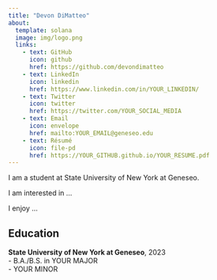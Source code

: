 ```yaml
---
title: "Devon DiMatteo" 
about:
  template: solana
  image: img/logo.png
  links:
    - text: GitHub
      icon: github
      href: https://github.com/devondimatteo
    - text: LinkedIn
      icon: linkedin
      href: https://www.linkedin.com/in/YOUR_LINKEDIN/
    - text: Twitter
      icon: twitter
      href: https://twitter.com/YOUR_SOCIAL_MEDIA
    - text: Email
      icon: envelope
      href: mailto:YOUR_EMAIL@geneseo.edu
    - text: Résumé
      icon: file-pd
      href: https://YOUR_GITHUB.github.io/YOUR_RESUME.pdf
---
```



I am a student at State University of New York at Geneseo.

I am interested in ...

I enjoy ...


## Education

**State University of New York at Geneseo**, 2023<br>
- B.A./B.S. in YOUR MAJOR<br>
- YOUR MINOR
